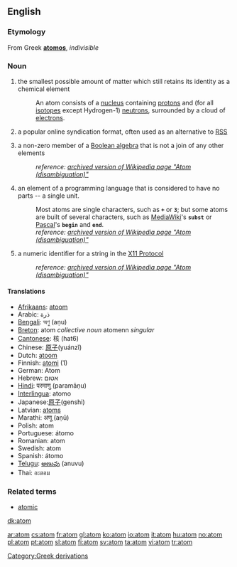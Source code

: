 {{wikipedia}}
==English==

===Etymology===
From Greek '''[[atomos]]''', ''indivisible''

===Noun===
{{en-noun-reg}}

# {{physics}} the smallest possible amount of matter which still retains its identity as a chemical element
#:An atom consists of a [[nucleus]] containing [[proton]]s and (for all [[isotope]]s except Hydrogen-1) [[neutron]]s, surrounded by a cloud of [[electron]]s.
# a popular online syndication format, often used as an alternative to [[RSS]]
# {{mathematics}} a non-zero member of a [[wikipedia:Boolean algebra|Boolean algebra]] that is not a join of any other elements
#:''reference: [http://en.wikipedia.org/w/index.php?title=Atom_(disambiguation)&direction=next&oldid=4826336 archived version of Wikipedia page "Atom (disambiguation)"]''
# {{computing}} an element of a programming language that is considered to have no parts -- a single unit.
#:Most atoms are single characters, such as <code>'''+'''</code> or <code>'''3'''</code>; but some atoms are built of several characters, such as [[MediaWiki]]'s <code>'''subst'''</code> or [[Pascal]]'s <code>'''begin'''</code> and <code>'''end'''</code>.
#:''reference: [http://en.wikipedia.org/w/index.php?title=Atom_(disambiguation)&direction=next&oldid=12339792 archived version of Wikipedia page "Atom (disambiguation)"]''
# {{computing}} a numeric identifier for a string in the [[Wikipedia:X Window System|X11 Protocol]]
#:''reference: [http://en.wikipedia.org/w/index.php?title=Atom_%28disambiguation%29&direction=next&oldid=13741351 archived version of Wikipedia page "Atom (disambiguation)"]''

====Translations====
*[[Afrikaans]]: [[atoom]]
*Arabic: ذرة
*[[Bengali]]: অণু (aṇu)
*[[Breton]]: atom ''collective noun'' atomenn ''singular'' {{f}}
*[[Cantonese]]: 核 (hat6)
*Chinese: [[原子]](yuánzǐ)
*Dutch: [[atoom]] {{n}}
*Finnish: [[atomi]] (1)
*German: Atom {{n}}
*Hebrew: אטום {{m}}
*[[Hindi]]: परमाणु (paramāṇu)
*[[Interlingua]]: atomo
*Japanese:[[原子]](genshi)
*Latvian: [[atoms]] {{m}}
*Marathi: अणू (aṇū)
*Polish: atom {{m}}
*Portuguese: átomo {{m}}
*Romanian: atom {{m}}
*Swedish: atom {{c}}
*Spanish: átomo {{m}}
*[[Telugu]]: [[అణువు]] (anuvu)
*Thai: อะตอม

{{wikipediapar|Atom}}

===Related terms===
*[[atomic]]

[[Category:Greek derivations]]

[[dk:atom]]

[[ar:atom]]
[[cs:atom]]
[[fr:atom]]
[[gl:atom]]
[[ko:atom]]
[[io:atom]]
[[it:atom]]
[[hu:atom]]
[[no:atom]]
[[pl:atom]]
[[pt:atom]]
[[sl:atom]]
[[fi:atom]]
[[sv:atom]]
[[ta:atom]]
[[vi:atom]]
[[tr:atom]]